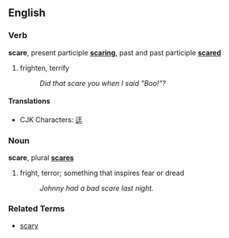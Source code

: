 ==English==
===Verb===
'''scare''', present participle '''[[scaring]]''', past and past participle '''[[scared]]'''

# frighten, terrify
#: ''Did that scare you when I said "Boo!"?''

====Translations====
*CJK Characters: [[迋]]

===Noun===
'''scare''', plural '''[[scares]]'''

# fright, terror; something that inspires fear or dread
#: ''Johnny had a bad scare last night.''

===Related Terms===
*[[scary]]